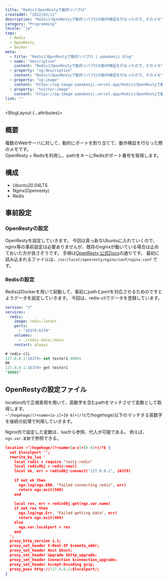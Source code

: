 ```yaml
---
title: "RedisとOpenRestyで動的リバプロ"
createdAt: "2022/03/11"
description: "RedisとOpenRestyで動的リバプロの動作検証を行なったので、そのメモ"
category: "Programming"
locale: "ja"
tags:
  - Redis
  - OpenResty
  - Docker
meta:
  - title: "RedisとOpenRestyで動的リバプロ | yamakenji blog"
  - name: "description"
    content: "RedisとOpenRestyで動的リバプロの動作検証を行なったので、そのメモ"
  - property: "og:description"
    content: "RedisとOpenRestyで動的リバプロの動作検証を行なったので、そのメモ"
  - property: "og:image"
    content: "https://og-image-yamakenji.vercel.app/RedisとOpenRestyで動的リバプロ.png"
  - property: "twitter:image"
    content: "https://og-image-yamakenji.vercel.app/RedisとOpenRestyで動的リバプロ.png"
link: ""
---
```


<BlogLayout {...attributes}>
## 概要
複数のWebサーバに対して、動的にポートを割り当てて、動作検証を行なった際のメモです。  
OpenResty + Redisを利用し、pathをキーにRedisがポート番号を取得します。

## 構成
- Ubuntu20.04LTS
- Nginx(Openresty)
- Redis

## 事前設定
### OpenRestyの設定
OpenRestyを設定していきます。
今回は真っ新なUbuntuに入れていくので、nginx等の事前設定は必要ありませんが、既存のnginxが動いている場合は止めておいた方が良さそうです。
手順は[OpenResty 公式Docs](https://openresty.org/en/linux-packages.html#ubuntu)の通りです。
最初に読み込まれるファイルは、`/usr/local/openresty/nginx/conf/nginx.conf` です。

### Redisの設定
RedisはDockerを用いて起動して、事前にpathとportを対応させるためのですとようデータを設定していきます。
今回は、redis-cliでデータを登録しています。

```yaml file="docker-compose.yml"
version: "3"
services:
  redis:
    image: redis:latest
    ports:
      - "16379:6379"
    volumes:
      - ./redis-data:/data
    restart: always
```

```sql 
# redis-cli
127.0.0.1:16379> set tester1 40001
OK
127.0.0.1:16379> get tester1
"40001"
```
## OpenRestyの設定ファイル
location内で正規表現を用いて、英数字を含むpathをマッチさせて変数として取得します。  
`~^/hogehoge/(?<name>[a-z]+[0-9]+)/?$`で/hogehoge/以下のマッチする英数字を後続の処理で利用していきます。

Nginx内で設定した変数は、luaから参照、代入が可能である。
例えば、`ngx.var.変数`で参照できる。

```json file="test.conf"
location ~^/hogehoge/(?<name>[a-z]+[0-9]+)/?$ {
  set $localport "";
  rewrite_by_lua '                                                                                                                                                                                                                                                    
    local redis = require "resty.redis"                                                                                                                                                                                                                             
    local redisObj = redis:new()                                                                                                                                                                                                                                    
    local ok, err = redisObj:connect("127.0.0.1", 16379)                                                                                                                                                                                                            
                                                                                                                                                                                                                                                                                
    if not ok then                                                                                                                                                                                                                                                  
      ngx.log(ngx.ERR, "failed connecting redis", err)                                                                                                                                                                                                                     
      return ngx.exit(500)                                                                                                                                                                                                                                                    
    end                                                                                                                                                                                                                                                             
                                                                                                                                                                                                                                                                                
    local res, err = redisObj:get(ngx.var.name)                                                                                                                                                                                                                     
    if not res then                                                                                                                                                                                                                                                 
      ngx.log(ngx.Err, "Failed getting data", err)                                                                                                                                                                                                                         
      return ngx.exit(404)                                                                                                                                                                                                                                   
    else                                                                                                                                                                                                                                                            
      ngx.var.localport = res                                                                                                                                                                                                                                     
    end                                                                                                                                                                                                                                                             
  ';
  proxy_http_version 1.1;
  proxy_set_header X-Real-IP $remote_addr;
  proxy_set_header Host $host;
  proxy_set_header Upgrade $http_upgrade;
  proxy_set_header Connection $connection_upgrade;
  proxy_set_header Accept-Encoding gzip;
  proxy_pass http://127.0.0.1:$localport/;
}
```
</BlogLayout>